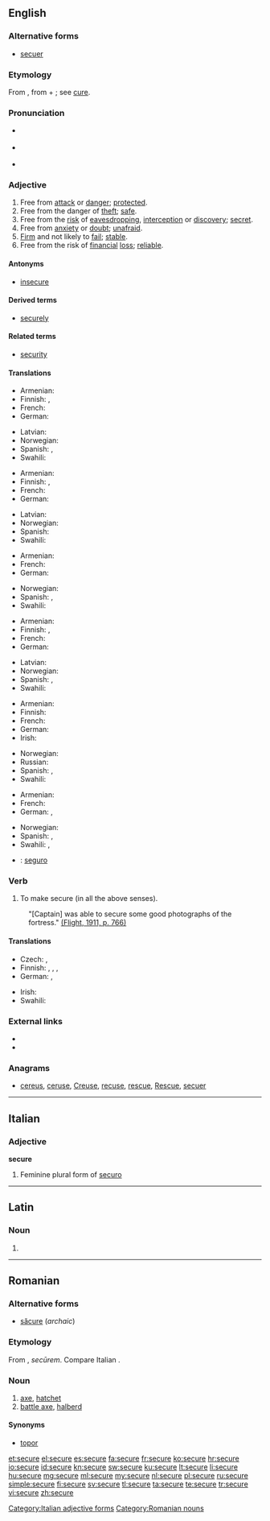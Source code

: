 ==English==
{{wikipedia|dab=Secure}}

===Alternative forms===
* [[secuer]] {{qualifier|obsolete}}

===Etymology===
From {{etyl|la}} {{term|securus||of persons, free from care, quiet, easy; in a bad sense, careless, reckless; of things, tranquil, also free from danger, safe, secure}}, from {{term|se-||without}} + {{term|cura||care}}; see [[cure]].

===Pronunciation===
* {{a|UK}} {{IPA|/səˈkjʊə(ɹ)/|/səˈkjɔː(ɹ)/}}
* {{a|US}} {{IPA|/səˈkjɔɹ/|/səˈkjɚ/}}
* {{audio|en-us-secure.ogg|Audio (US)}}

===Adjective===
{{en-adj|securer|securest|more}}

# Free from [[attack]] or [[danger]]; [[protected]].
# Free from the danger of [[theft]]; [[safe]].
# Free from the [[risk]] of [[eavesdropping]],  [[interception]] or [[discovery]]; [[secret]].
# Free from [[anxiety]] or [[doubt]]; [[unafraid]].
# [[firm|Firm]] and not likely to [[fail]]; [[stable]].
# Free from the risk of [[financial]] [[loss]]; [[reliable]].

====Antonyms====
* [[insecure]]

====Derived terms====
* [[securely]]

====Related terms====
* [[security]]

====Translations====
{{trans-top|free from attack or danger; protected}}
* Armenian: {{t-|hy|անվտանգ|tr=anvtang}}
* Finnish: {{t-|fi|turvassa}}, {{t+|fi|turvallinen}}
* French: {{t+|fr|sûr}}
* German: {{t+|de|sicher}}
{{trans-mid}}
* Latvian: {{t+|lv|drošs}}
* Norwegian: {{t+|no|sikker}}
* Spanish: {{t+|es|seguro|m}}, {{t-|es|resguardado|sc=Jpan}}
* Swahili: {{t+|sw|salamu}}
{{trans-bottom}}

{{trans-top|free from the danger of theft; safe}}
* Armenian: {{t+|hy|ապահով|tr=apahov}}
* Finnish: {{t+|fi|tallessa}}, {{t-|fi|turvassa}}
* French: {{t+|fr|sûr}}
* German: {{t+|de|sicher}}
{{trans-mid}}
* Latvian: {{t+|lv|drošs}}
* Norwegian: {{t+|no|sikker}}
* Spanish: {{t+|es|seguro}}
* Swahili: {{t+|sw|salamu}}
{{trans-bottom}}

{{trans-top|free from the risk of eavesdropping, interception or discovery; secret}}
* Armenian: {{t+|hy|ապահով|tr=apahov}}
* French: {{t+|fr|sûr}}
* German: {{t+|de|sicher}}
{{trans-mid}}
* Norwegian: {{t+|no|sikker}}
* Spanish: {{t+|es|seguro|m}}, {{t-|es|confiable}}
* Swahili: {{t+|sw|salamu}}
{{trans-bottom}}

{{trans-top|free from anxiety or doubt; unafraid}}
* Armenian: {{t+|hy|ապահով|tr=apahov}}
* Finnish: {{t+|fi|peloton}}, {{t+|fi|varma}}
* French: {{t+|fr|sûr}}
* German: {{t+|de|sicher}}
{{trans-mid}}
* Latvian: {{t+|lv|drošs}}
* Norwegian: {{t+|no|sikker}}
* Spanish: {{t+|es|seguro}}, {{t-|es|aplomado}}
* Swahili: {{t+|sw|salamu}}
{{trans-bottom}}

{{trans-top|Firm and not likely to fail; stable}}
* Armenian: {{t+|hy|ապահով|tr=apahov}}
* Finnish: {{t-|fi|vakaa}}
* French: {{t+|fr|sûr}}
* German: {{t+|de|zuverlässig}}
* Irish: {{t|ga|diongbháilte}}
{{trans-mid}}
* Norwegian: {{t+|no|sikker}}
* Russian: {{t+|ru|надёжный|tr=nadjóžnyj|sc=Cyrl}}
* Spanish: {{t+|es|seguro}}, {{t-|es|aplomado|m}}
* Swahili: {{t+|sw|salamu}}
{{trans-bottom}}

{{trans-top|Free from the risk of financial loss; reliable}}
* Armenian: {{t+|hy|ապահով|tr=apahov}}
* French: {{t+|fr|sûr}}
* German: {{t+|de|sicher}}, {{t+|de|zuverlässig}}
{{trans-mid}}
* Norwegian: {{t+|no|sikker}}
* Spanish: {{t+|es|seguro|m}}, {{t-|es|confiable|m}}
* Swahili: {{t+|sw|salamu}},  {{t+|sw|salamu}}
{{trans-bottom}}

{{checktrans-top}}
* {{ttbc|es}}: [[seguro]]
{{trans-bottom}}

===Verb===
{{en-verb|secur|ing}}

# To make secure (in all the above senses).
:"[Captain] was able to secure some good photographs of the fortress." [http://www.flightglobal.com/pdfarchive/view/1911/1911%20-%200764.html (Flight, 1911, p. 766)]

====Translations====
{{trans-top|To make secure}}
* Czech: {{t-|cs|jistit}}, {{t-|cs|zajistit}}
* Finnish: {{t-|fi|turvata}}, {{t+|fi|suojata}}, {{t+|fi|varmistaa}}, {{t+|fi|kiinnittää}}
* German: {{t+|de|sichern}}, {{t+|de|absichern}}
{{trans-mid}}
* Irish: {{t|ga|urraigh}}
* Swahili: {{t+|sw|usalamu}}
{{trans-bottom}}

===External links===
* {{R:Webster 1913}}
* {{R:Century 1911}}

===Anagrams===
* [[cereus#English|cereus]], [[ceruse#English|ceruse]], [[Creuse#English|Creuse]], [[recuse#English|recuse]], [[rescue#English|rescue]], [[Rescue#English|Rescue]], [[secuer#English|secuer]]

----

==Italian==

===Adjective===
'''secure''' {{f}}

# Feminine plural form of [[securo]]

[[Category:Italian adjective forms]]

----

==Latin==

===Noun===
{{la-noun-form|secūre}}

# {{inflection of|securis|secūris|abl|s|lang=la}}

----

==Romanian==

===Alternative forms===
* [[săcure]] (''archaic'')

===Etymology===
From {{etyl|la|ro}} {{term|securis|secūris|lang=la}}, ''secūrem''. Compare Italian {{term|scure|lang=it}}.

===Noun===
{{ro-noun|f|securi}}

# [[axe]], [[hatchet]]
# [[battle axe]], [[halberd]]

====Synonyms====
* [[topor]]

[[Category:Romanian nouns]]

[[et:secure]]
[[el:secure]]
[[es:secure]]
[[fa:secure]]
[[fr:secure]]
[[ko:secure]]
[[hr:secure]]
[[io:secure]]
[[id:secure]]
[[kn:secure]]
[[sw:secure]]
[[ku:secure]]
[[lt:secure]]
[[li:secure]]
[[hu:secure]]
[[mg:secure]]
[[ml:secure]]
[[my:secure]]
[[nl:secure]]
[[pl:secure]]
[[ru:secure]]
[[simple:secure]]
[[fi:secure]]
[[sv:secure]]
[[tl:secure]]
[[ta:secure]]
[[te:secure]]
[[tr:secure]]
[[vi:secure]]
[[zh:secure]]